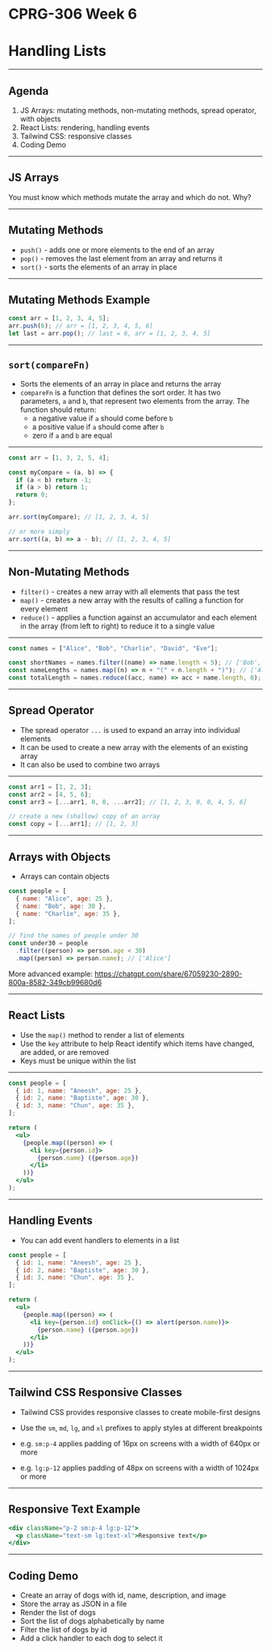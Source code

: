 # CPRG-306 Week 6

# Handling Lists

---

## Agenda

1. JS Arrays: mutating methods, non-mutating methods, spread operator, with objects
2. React Lists: rendering, handling events
3. Tailwind CSS: responsive classes
4. Coding Demo

---

## JS Arrays

You must know which methods mutate the array and which do not. Why?

---

## Mutating Methods

- `push()` - adds one or more elements to the end of an array
- `pop()` - removes the last element from an array and returns it
- `sort()` - sorts the elements of an array in place

---

## Mutating Methods Example

```js
const arr = [1, 2, 3, 4, 5];
arr.push(6); // arr = [1, 2, 3, 4, 5, 6]
let last = arr.pop(); // last = 6, arr = [1, 2, 3, 4, 5]
```

---

## `sort(compareFn)`

- Sorts the elements of an array in place and returns the array
- `compareFn` is a function that defines the sort order. It has two parameters, `a` and `b`, that represent two elements from the array. The function should return:
  - a negative value if `a` should come before `b`
  - a positive value if `a` should come after `b`
  - zero if `a` and `b` are equal

---

```js
const arr = [1, 3, 2, 5, 4];

const myCompare = (a, b) => {
  if (a < b) return -1;
  if (a > b) return 1;
  return 0;
};

arr.sort(myCompare); // [1, 2, 3, 4, 5]

// or more simply
arr.sort((a, b) => a - b); // [1, 2, 3, 4, 5]
```

---

## Non-Mutating Methods

- `filter()` - creates a new array with all elements that pass the test
- `map()` - creates a new array with the results of calling a function for every element
- `reduce()` - applies a function against an accumulator and each element in the array (from left to right) to reduce it to a single value

---

```js
const names = ["Alice", "Bob", "Charlie", "David", "Eve"];

const shortNames = names.filter((name) => name.length < 5); // ['Bob', 'Eve']
const nameLengths = names.map((n) => n + "(" + n.length + ")"); // ['Alice(5)', 'Bob(3)', 'Charlie(7)', 'David(5)', 'Eve(3)']
const totalLength = names.reduce((acc, name) => acc + name.length, 0); // 23 (5 + 3 + 7 + 5 + 3)
```

---

## Spread Operator

- The spread operator `...` is used to expand an array into individual elements
- It can be used to create a new array with the elements of an existing array
- It can also be used to combine two arrays

---

```js
const arr1 = [1, 2, 3];
const arr2 = [4, 5, 6];
const arr3 = [...arr1, 0, 0, ...arr2]; // [1, 2, 3, 0, 0, 4, 5, 6]

// create a new (shallow) copy of an array
const copy = [...arr1]; // [1, 2, 3]
```

---

## Arrays with Objects

- Arrays can contain objects

```js
const people = [
  { name: "Alice", age: 25 },
  { name: "Bob", age: 30 },
  { name: "Charlie", age: 35 },
];

// find the names of people under 30
const under30 = people
  .filter((person) => person.age < 30)
  .map((person) => person.name); // ['Alice']
```

More advanced example: https://chatgpt.com/share/67059230-2890-800a-8582-349cb99680d6

---

## React Lists

- Use the `map()` method to render a list of elements
- Use the `key` attribute to help React identify which items have changed, are added, or are removed
- Keys must be unique within the list

---

```jsx
const people = [
  { id: 1, name: "Aneesh", age: 25 },
  { id: 2, name: "Baptiste", age: 30 },
  { id: 3, name: "Chun", age: 35 },
];

return (
  <ul>
    {people.map((person) => (
      <li key={person.id}>
        {person.name} ({person.age})
      </li>
    ))}
  </ul>
);
```

---

## Handling Events

- You can add event handlers to elements in a list

```jsx
const people = [
  { id: 1, name: "Aneesh", age: 25 },
  { id: 2, name: "Baptiste", age: 30 },
  { id: 3, name: "Chun", age: 35 },
];

return (
  <ul>
    {people.map((person) => (
      <li key={person.id} onClick={() => alert(person.name)}>
        {person.name} ({person.age})
      </li>
    ))}
  </ul>
);
```

---

## Tailwind CSS Responsive Classes

- Tailwind CSS provides responsive classes to create mobile-first designs
- Use the `sm`, `md`, `lg`, and `xl` prefixes to apply styles at different breakpoints

- e.g. `sm:p-4` applies padding of 16px on screens with a width of 640px or more
- e.g. `lg:p-12` applies padding of 48px on screens with a width of 1024px or more

---

## Responsive Text Example

```jsx
<div className="p-2 sm:p-4 lg:p-12">
  <p className="text-sm lg:text-xl">Responsive text</p>
</div>
```

---

## Coding Demo

- Create an array of dogs with id, name, description, and image
- Store the array as JSON in a file
- Render the list of dogs
- Sort the list of dogs alphabetically by name
- Filter the list of dogs by id
- Add a click handler to each dog to select it
